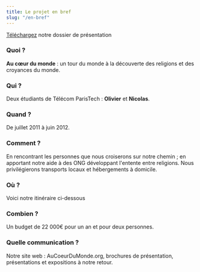 ```yaml
---
title: Le projet en bref
slug: "/en-bref"
---
```


[Téléchargez](/aucoeurdumonde.pdf) notre dossier de présentation

### Quoi ?

**Au cœur du monde** : un tour du monde à la découverte des religions et des croyances du monde.

### Qui ?

Deux étudiants de Télécom ParisTech : **Olivier** et **Nicolas**.

### Quand ?

De juillet 2011 à juin 2012.

### Comment ?

En rencontrant les personnes que nous croiserons sur notre chemin ; en apportant notre aide à des ONG développant l'entente entre religions. Nous privilégierons transports locaux et hébergements à domicile.

### Où ?

Voici notre itinéraire ci-dessous

### Combien ?

Un budget de 22 000€ pour un an et pour deux personnes.

### Quelle communication ?

Notre site web : AuCoeurDuMonde.org, brochures de présentation, présentations et expositions à notre retour.

